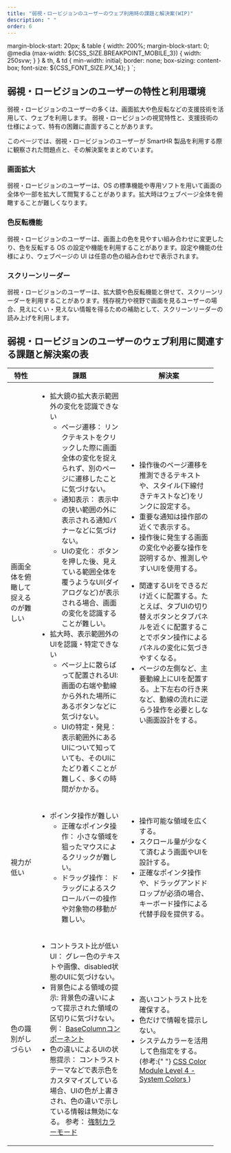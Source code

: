 ```yaml
---
title: "弱視・ロービジョンのユーザーのウェブ利用時の課題と解決案(WIP)"
description: " "
order: 6
---
```



  margin-block-start: 20px;
  & table {
    width: 200%;
    margin-block-start: 0;
    @media (max-width: ${CSS_SIZE.BREAKPOINT_MOBILE_3}) {
      width: 250svw;
    }
  }
  & th,
  & td {
    min-width: initial;
    border: none;
    box-sizing: content-box;
    font-size: ${CSS_FONT_SIZE.PX_14};
  }
`;

## 弱視・ロービジョンのユーザーの特性と利用環境

弱視・ロービジョンのユーザーの多くは、画面拡大や色反転などの支援技術を活用して、ウェブを利用します。
弱視・ロービジョンの視覚特性と、支援技術の仕様によって、特有の困難に直面することがあります。

このページでは、弱視・ロービジョンのユーザーが SmartHR 製品を利用する際に観察された問題点と、その解決案をまとめています。

### 画面拡大

弱視・ロービジョンのユーザーは、OS の標準機能や専用ソフトを用いて画面の全体や一部を拡大して閲覧することがあります。拡大時はウェブページ全体を俯瞰することが難しくなります。

### 色反転機能

弱視・ロービジョンのユーザーは、画面上の色を見やすい組み合わせに変更したり、色を反転する OS の設定や機能を利用することがあります。設定や機能の仕様により、ウェブページの UI は任意の色の組み合わせで表示されます。

### スクリーンリーダー

弱視・ロービジョンのユーザーは、拡大鏡や色反転機能と併せて、スクリーンリーダーを利用することがあります。残存視力や視野で画面を見るユーザーの場合、見えにくい・見えない情報を得るための補助として、スクリーンリーダーの読み上げを利用します。

## 弱視・ロービジョンのユーザーのウェブ利用に関連する課題と解決案の表

<TableReel class="part">
  <Table>
    <thead>
      <tr>
        <Th style="width: 3em;">特性</Th>
        <Th style="width: 12em;">課題</Th>
        <Th style="width: 12em;">解決案</Th>
      </tr>
    </thead>
    <tbody>
      <tr>
        <Td>画面全体を俯瞰して捉えるのが難しい</Td>
        <Td>
          <ul>
            <li>
              拡大鏡の拡大表示範囲外の変化を認識できない
              <ul>
                <li>
                  ページ遷移：
                  リンクテキストをクリックした際に画面全体の変化を捉えられず、別のページに遷移したことに気づけない。
                </li>
                <li>
                  通知表示：
                  表示中の狭い範囲の外に表示される通知バナーなどに気づけない。
                </li>
                <li>
                  UIの変化：
                  ボタンを押した後、見えている範囲全体を覆うようなUI(ダイアログなど)が表示される場合、画面の変化を認識することが難しい。
                </li>
              </ul>
            </li>
            <li>
              拡大時、表示範囲外のUIを認識・特定できない
              <ul>
                <li>
                  ページ上に散らばって配置されるUI:
                  画面の右端や動線から外れた場所にあるボタンなどに気づけない。
                </li>
                <li>
                  UIの特定・発見：
                  表示範囲外にあるUIについて知っていても、そのUIにたどり着くことが難しく、多くの時間がかかる。
                </li>
              </ul>
            </li>
          </ul>
        </Td>
        <Td>
          <ul>
            <li>
              操作後のページ遷移を推測できるテキストや、スタイル(下線付きテキストなど)をリンクに設定する。
            </li>
            <li>重要な通知は操作部の近くで表示する。</li>
            <li>
              操作後に発生する画面の変化や必要な操作を説明するか、推測しやすいUIを使用する。
            </li>
          </ul>
          <ul>
            <li>
              関連するUIをできるだけ近くに配置する。たとえば、タブUIの切り替えボタンとタブパネルを近くに配置することでボタン操作によるパネルの変化に気づきやすくなる。
            </li>
            <li>
              ページの左側など、主要動線上にUIを配置する。上下左右の行き来など、動線の流れに逆らう操作を必要としない画面設計をする。
            </li>
          </ul>
        </Td>
      </tr>
      <tr>
        <Td>視力が低い</Td>
        <Td>
          <ul>
            <li>
              ポインタ操作が難しい
              <ul>
                <li>
                  正確なポインタ操作：
                  小さな領域を狙ったマウスによるクリックが難しい。
                </li>
                <li>
                  ドラッグ操作：
                  ドラッグによるスクロールバーの操作や対象物の移動が難しい。
                </li>
              </ul>
            </li>
          </ul>
        </Td>
        <Td>
          <ul>
            <li>操作可能な領域を広くする。</li>
            <li>スクロール量が少なくて済むよう画面やUIを設計する。</li>
            <li>
              正確なポインタ操作や、ドラッグアンドドロップが必須の場合、キーボード操作による代替手段を提供する。
            </li>
          </ul>
        </Td>
      </tr>
      <tr>
        <Td>色の識別がしづらい</Td>
        <Td>
          <ul>
            <li>
              コントラスト比が低いUI：
              グレー色のテキストや画像、disabled状態のUIに気づけない。
            </li>
            <li>
              背景色による領域の提示:
              背景色の違いによって提示された領域の区切りに気づけない。 例：
              <a href="https://story.smarthr-ui.dev/?path=/docs/data-display%EF%BC%88%E3%83%87%E3%83%BC%E3%82%BF%E8%A1%A8%E7%A4%BA%EF%BC%89-basecolumn--docs">
                BaseColumnコンポーネント
              </a>
            </li>
            <li>
              色の違いによるUIの状態提示：
              コントラストテーマなどで表示色をカスタマイズしている場合、UIの色が上書きされ、色の違いで示している情報は無効になる。
              参考：
              <a href="https://developer.mozilla.org/ja/docs/Web/CSS/@media/forced-colors">
                強制カラーモード
              </a>
            </li>
          </ul>
        </Td>
        <Td>
          <ul>
            <li>高いコントラスト比を確保する。</li>
            <li>色だけで情報を提示しない。 </li>
            <li>
              システムカラーを活用して色指定をする。(参考:{" "}
              <a href="https://drafts.csswg.org/css-color/#css-system-colors">
                CSS Color Module Level 4 - System Colors
              </a>
              )
            </li>
          </ul>
        </Td>
      </tr>
    </tbody>
  </Table>
</TableReel>
